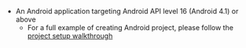 * An Android application targeting Android API level 16 (Android 4.1) or above
    * For a full example of creating Android project, please follow the [project setup walkthrough](/lib/project-setup/create-application)

